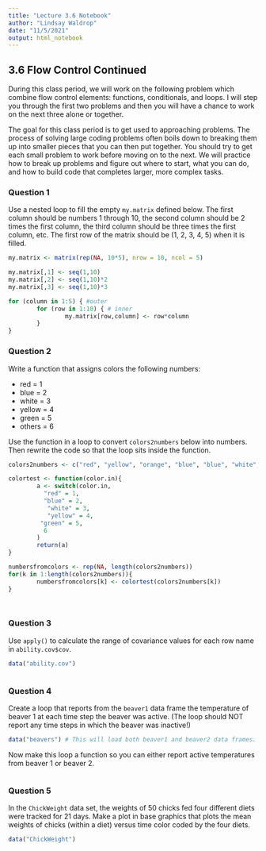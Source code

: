```yaml
---
title: "Lecture 3.6 Notebook"
author: "Lindsay Waldrop"
date: "11/5/2021"
output: html_notebook
---
```



## 3.6 Flow Control Continued

During this class period, we will work on the following problem which combine flow control elements: functions, conditionals, and loops. I will step you through the first two problems and then you will have a chance to work on the next three alone or together. 

The goal for this class period is to get used to approaching problems. The process of solving large coding problems often boils down to breaking them up into smaller pieces that you can then put together. You should try to get each small problem to work before moving on to the next. We will practice how to break up problems and figure out where to start, what you can do, and how to build code that completes larger, more complex tasks. 

### Question 1

Use a nested loop to fill the empty `my.matrix` defined below. The first column should be numbers 1 through 10, the second column should be 2 times the first column, the third column should be three times the first column, etc. The first row of the matrix should be (1, 2, 3, 4, 5) when it is filled.

```r
my.matrix <- matrix(rep(NA, 10*5), nrow = 10, ncol = 5)

my.matrix[,1] <- seq(1,10)
my.matrix[,2] <- seq(1,10)*2
my.matrix[,3] <- seq(1,10)*3

for (column in 1:5) { #outer
        for (row in 1:10) { # inner
                my.matrix[row,column] <- row*column
        }
}

```

### Question 2 

Write a function that assigns colors the following numbers: 

 * red = 1
 * blue = 2
 * white = 3
 * yellow = 4
 * green = 5
 * others = 6

Use the function in a loop to convert `colors2numbers` below into numbers. Then rewrite the code so that the loop sits inside the function. 

```r

colors2numbers <- c("red", "yellow", "orange", "blue", "blue", "white", "magenta")

colortest <- function(color.in){
        a <- switch(color.in,
          "red" = 1, 
          "blue" = 2,
           "white" = 3,
           "yellow" = 4,
         "green" = 5,
          6
        )
        return(a)
}

numbersfromcolors <- rep(NA, length(colors2numbers))
for(k in 1:length(colors2numbers)){
        numbersfromcolors[k] <- colortest(colors2numbers[k])
}




```

### Question 3

Use `apply()` to calculate the range of covariance values for each row name in `ability.cov$cov`. 
```r
data("ability.cov")



```

### Question 4

Create a loop that reports from the `beaver1` data frame the temperature of beaver 1 at each time step the beaver was active. (The loop should NOT report any time steps in which the beaver was inactive!)

```r
data("beavers") # This will load both beaver1 and beaver2 data frames.


```

Now make this loop a function so you can either report active temperatures from beaver 1 or beaver 2. 

```r

```

### Question 5

In the `ChickWeight` data set, the weights of 50 chicks fed four different diets were tracked for 21 days. Make a plot in base graphics that plots the mean weights of chicks (within a diet) versus time color coded by the four diets. 

```r
data("ChickWeight")

```





